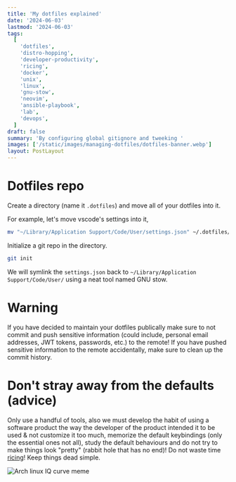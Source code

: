 ```yaml
---
title: 'My dotfiles explained'
date: '2024-06-03'
lastmod: '2024-06-03'
tags:
  [
    'dotfiles',
    'distro-hopping',
    'developer-productivity',
    'ricing',
    'docker',
    'unix',
    'linux',
    'gnu-stow',
    'neovim',
    'ansible-playbook',
    'lab',
    'devops',
  ]
draft: false
summary: 'By configuring global gitignore and tweeking '
images: ['/static/images/managing-dotfiles/dotfiles-banner.webp']
layout: PostLayout
---
```


# Dotfiles repo

Create a directory (name it `.dotfiles`) and move all of your dotfiles into it.

For example, let's move vscode's settings into it,

```bash
mv "~/Library/Application Support/Code/User/settings.json" ~/.dotfiles/vscode/settings.json # macOS
```

Initialize a git repo in the directory.

```bash
git init
```

We will symlink the `settings.json` back to
`~/Library/Application Support/Code/User/` using a neat tool named GNU stow.

# Warning

If you have decided to maintain your dotfiles publically make sure to not commit
and push sensitive information (could include, personal email addresses, JWT
tokens, passwords, etc.) to the remote! If you have pushed sensitive information
to the remote accidentally, make sure to clean up the commit history.

# Don't stray away from the defaults (advice)

Only use a handful of tools, also we must develop the habit of using a software
product the way the developer of the product intended it to be used & not
customize it too much, memorize the default keybindings (only the essential ones
not all), study the default behaviours and do not try to make things look
"pretty" (rabbit hole that has no end)! Do not waste time
[ricing](https://www.reddit.com/r/unixporn/comments/3iy3wd/stupid_question_what_is_ricing/)!
Keep things dead simple.

![Arch linux IQ curve meme](/static/images/blogs/how-to-manage-dotfiles/arch-linux-meme.webp)
